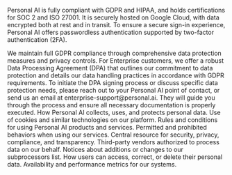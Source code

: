 
Personal AI is fully compliant with GDPR and HIPAA, and holds certifications for SOC 2 and ISO 27001. It is securely hosted on Google Cloud, with data encrypted both at rest and in transit. To ensure a secure sign-in experience, Personal AI offers passwordless authentication supported by two-factor authentication (2FA).

<CardGroup cols={1}>
<Card
    title="Data Processing Agreement"
    icon="shield-check"
  >
    We maintain full GDPR compliance through comprehensive data protection measures and privacy controls. For Enterprise customers, we offer a robust Data Processing Agreement (DPA) that outlines our commitment to data protection and details our data handling practices in accordance with GDPR requirements. To initiate the DPA signing process or discuss specific data protection needs, please reach out to your Personal AI point of contact, or send us an email at enterprise-support@personal.ai. They will guide you through the process and ensure all necessary documentation is properly executed.
  </Card>
</CardGroup>
<CardGroup cols={3}>
  <Card
    title="Privacy Notice"
    icon="shield-halved"
    href="https://www.personal.ai/privacy-notice"
  >
    How Personal AI collects, uses, and protects personal data.
  </Card>
  <Card
    title="Cookie Notice"
    icon="cookie"
    href="https://www.personal.ai/cookie-notice"
  >
    Use of cookies and similar technologies on our platform.
  </Card>
  <Card
    title="Terms of Service"
    icon="file"
    href="https://www.personal.ai/terms-of-service"
  >
    Rules and conditions for using Personal AI products and services.
  </Card>
</CardGroup>
<CardGroup cols={3}>
  <Card
    title="Acceptable Use Policy"
    icon="building-shield"
    href="https://www.personal.ai/acceptable-use-policy"
  >
    Permitted and prohibited behaviors when using our services.
  </Card>
  <Card
    title="Trust Center"
    icon="lock"
    href="https://trust.personal.ai/"
  >
    Central resource for security, privacy, compliance, and transparency.
  </Card>
  <Card
    title="Subprocessors"
    icon="shield"
    href="https://trust.personal.ai/subprocessors"
  >
    Third-party vendors authorized to process data on our behalf.
  </Card>
</CardGroup>
<CardGroup cols={3}>
  <Card
    title="Subprocessor update"
    icon="badge-check"
    href="https://www.personal.ai/sub-processor-updates"
  >
    Notices about additions or changes to our subprocessors list.
  </Card>
  <Card
    title="Data Request"
    icon="database"
    href="https://personal.ai/request-data"
  >
    How users can access, correct, or delete their personal data.
  </Card>
  <Card
    title="Service Uptime"
    icon="server"
    href="https://status.personal.ai/"
  >
    Availability and performance metrics for our systems.
  </Card>
</CardGroup>
